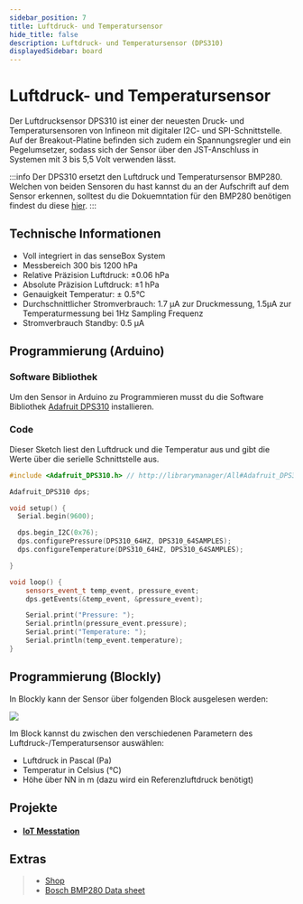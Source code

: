 ```yaml
---
sidebar_position: 7
title: Luftdruck- und Temperatursensor
hide_title: false
description: Luftdruck- und Temperatursensor (DPS310)
displayedSidebar: board
---
```



# Luftdruck- und Temperatursensor

Der Luftdrucksensor DPS310 ist einer der neuesten Druck- und Temperatursensoren von Infineon mit digitaler I2C- und SPI-Schnittstelle. Auf der Breakout-Platine befinden sich zudem ein Spannungsregler und ein Pegelumsetzer, sodass sich der Sensor über den JST-Anschluss in Systemen mit 3 bis 5,5 Volt verwenden lässt.

<ImageWithText
  src={pressureSensor}
  alt="Pressure Sensor"
  title="Luftdruck und Temperatursensor"
/>

:::info
Der DPS310 ersetzt den Luftdruck und Temperatursensor BMP280. Welchen von beiden Sensoren du hast kannst du an der Aufschrift auf dem Sensor erkennen, solltest du die Dokuemntation für den BMP280 benötigen findest du diese [hier](/docs/hardware/sensors/luftdruck-temperatur-bmp280).
:::

## Technische Informationen

- Voll integriert in das senseBox System
- Messbereich 300 bis 1200 hPa
- Relative Präzision Luftdruck: ±0.06 hPa
- Absolute Präzision Luftdruck: ±1 hPa
- Genauigkeit Temperatur: ± 0.5°C
- Durchschnittlicher Stromverbrauch: 1.7 μA zur Druckmessung, 1.5µA zur Temperaturmessung bei 1Hz Sampling Frequenz
- Stromverbrauch Standby: 0.5 μA

## Programmierung (Arduino)

### Software Bibliothek

Um den Sensor in Arduino zu Programmieren musst du die Software Bibliothek [Adafruit DPS310](https://www.arduino.cc/reference/en/libraries/adafruit-dps310/) installieren.

### Code

Dieser Sketch liest den Luftdruck und die Temperatur aus und gibt die Werte über die serielle Schnittstelle aus.

```cpp
#include <Adafruit_DPS310.h> // http://librarymanager/All#Adafruit_DPS310

Adafruit_DPS310 dps;

void setup() {
  Serial.begin(9600);

  dps.begin_I2C(0x76);
  dps.configurePressure(DPS310_64HZ, DPS310_64SAMPLES);
  dps.configureTemperature(DPS310_64HZ, DPS310_64SAMPLES);

}

void loop() {
    sensors_event_t temp_event, pressure_event;
    dps.getEvents(&temp_event, &pressure_event);

    Serial.print("Pressure: ");
    Serial.println(pressure_event.pressure);
    Serial.print("Temperature: ");
    Serial.println(temp_event.temperature);
}
```

## Programmierung (Blockly)

In Blockly kann der Sensor über folgenden Block ausgelesen werden:

![](/img/hardware-bilder/luftdruck/block_luftdruck_temperatur.svg)

Im Block kannst du zwischen den verschiedenen Parametern des Luftdruck-/Temperatursensor auswählen:

- Luftdruck in Pascal (Pa)
- Temperatur in Celsius (°C)
- Höhe über NN in m (dazu wird ein Referenzluftdruck benötigt)

## Projekte

- #### [IoT Messtation](https://sensebox.de/projects/de/2024-01-10-iotmesstation_s2)

## Extras

> - [Shop](https://sensebox.kaufen/product/luftdruck-temperatur)
> - [Bosch BMP280 Data sheet](https://www.bosch-sensortec.com/media/boschsensortec/downloads/datasheets/bst-bmp280-ds001.pdf)
